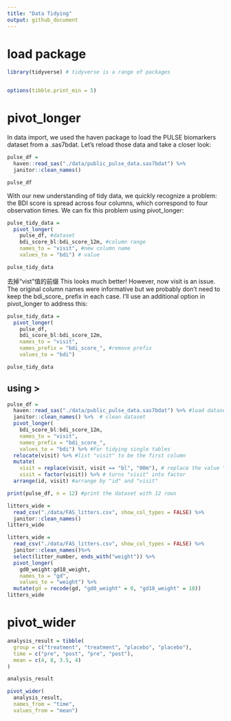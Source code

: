 ```yaml
---
title: "Data Tidying"
output: github_document
---
```

# load package
```r
library(tidyverse) # tidyverse is a range of packages


options(tibble.print_min = 5)

```


# pivot_longer
In data import, we used the haven package to load the PULSE biomarkers dataset from a .sas7bdat. Let’s reload those data and take a closer look:
```r
pulse_df = 
  haven::read_sas("./data/public_pulse_data.sas7bdat") %>%
  janitor::clean_names()

pulse_df
```

With our new understanding of tidy data, we quickly recognize a problem: the BDI score is spread across four columns, which correspond to four observation times. We can fix this problem using pivot_longer:

```r
pulse_tidy_data = 
  pivot_longer(
    pulse_df, #dataset
    bdi_score_bl:bdi_score_12m, #column range
    names_to = "visit", #new column name
    values_to = "bdi") # value

pulse_tidy_data
```

去掉“vist”值的前缀
This looks much better! However, now visit is an issue. The original column names were informative but we probably don’t need to keep the bdi_score_ prefix in each case. I’ll use an additional option in pivot_longer to address this:

```r
pulse_tidy_data = 
  pivot_longer(
    pulse_df, 
    bdi_score_bl:bdi_score_12m,
    names_to = "visit", 
    names_prefix = "bdi_score_", #remove prefix
    values_to = "bdi")

pulse_tidy_data
```

## using $>$ 
```r
pulse_df = 
  haven::read_sas("./data/public_pulse_data.sas7bdat") %>% #load dataset
  janitor::clean_names() %>%  # clean dataset
  pivot_longer(
    bdi_score_bl:bdi_score_12m,
    names_to = "visit", 
    names_prefix = "bdi_score_",
    values_to = "bdi") %>% #For tidying single tables
  relocate(visit) %>% #list "visit" to be the first column
  mutate(
    visit = replace(visit, visit == "bl", "00m"), # replace the value "bl" by "00m" in "visit" column
    visit = factor(visit)) %>% # turns "visit" into factor
  arrange(id, visit) #arrange by "id" and "visit"

print(pulse_df, n = 12) #print the dataset with 12 rows
```

```r

litters_wide = 
  read_csv("./data/FAS_litters.csv", show_col_types = FALSE) %>%
  janitor::clean_names()
litters_wide

litters_wide = 
  read_csv("./data/FAS_litters.csv", show_col_types = FALSE) %>%
  janitor::clean_names()%>%
  select(litter_number, ends_with("weight")) %>% 
  pivot_longer(
    gd0_weight:gd18_weight,
    names_to = "gd", 
    values_to = "weight") %>% 
  mutate(gd = recode(gd, "gd0_weight" = 0, "gd18_weight" = 18))
litters_wide
```

# pivot_wider


```r
analysis_result = tibble(
  group = c("treatment", "treatment", "placebo", "placebo"),
  time = c("pre", "post", "pre", "post"),
  mean = c(4, 8, 3.5, 4)
)

analysis_result

```


```r
pivot_wider(
  analysis_result, 
  names_from = "time", 
  values_from = "mean")
```

